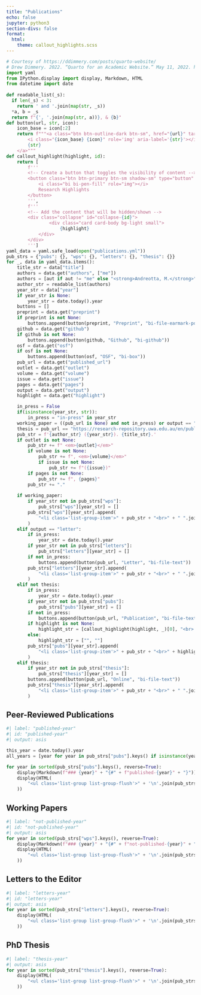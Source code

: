 ```yaml
---
title: "Publications"
echo: false
jupyter: python3
section-divs: false
format: 
  html: 
    theme: callout_highlights.scss
---
```


```python
# Courtesy of https://ddimmery.com/posts/quarto-website/
# Drew Dimmery. 2022. “Quarto for an Academic Website.” May 11, 2022. https://ddimmery.com/posts/quarto-website.
import yaml
from IPython.display import display, Markdown, HTML
from datetime import date
 
def readable_list(_s):
  if len(_s) < 3:
    return ' and '.join(map(str, _s))
  *a, b = _s
  return f"{', '.join(map(str, a))}, & {b}"
def button(url, str, icon):
    icon_base = icon[:2]
    return f"""<a class="btn btn-outline-dark btn-sm", href="{url}" target="_blank" rel="noopener noreferrer">
        <i class="{icon_base} {icon}" role='img' aria-label='{str}'></i>
        {str}
    </a>"""
def callout_highlight(highlight, id):
    return [
        f'''
        <!-- Create a button that toggles the visibility of content -->
        <button class="btn btn-primary btn-sm shadow-sm" type="button" data-bs-toggle="collapse" data-bs-target="#collapse-{id}" aria-expanded="false" aria-controls="collapse-{id}" aria-expanded="false" aria-label="Toggle callout">
            <i class="bi bi-pen-fill" role="img"></i>
            Research Highlights
        </button>
        ''',
        f'''
        <!-- Add the content that will be hidden/shown -->
        <div class="collapse" id="collapse-{id}">
                <div class="card card-body bg-light small">
                    {highlight}
            </div>
        </div>
        ''']
yaml_data = yaml.safe_load(open("publications.yml"))
pub_strs = {"pubs": {}, "wps": {}, "letters": {}, "thesis": {}}
for _, data in yaml_data.items():
    title_str = data["title"]
    authors = data.get("authors", ["me"])
    authors = [aut if aut != "me" else "<strong>Andreotta, M.</strong>" for aut in authors]
    author_str = readable_list(authors)
    year_str = data["year"]
    if year_str is None:
        year_str = date.today().year
    buttons = []
    preprint = data.get("preprint")
    if preprint is not None:
        buttons.append(button(preprint, "Preprint", "bi-file-earmark-pdf"))
    github = data.get("github")
    if github is not None:
        buttons.append(button(github, "Github", "bi-github"))
    osf = data.get("osf")
    if osf is not None:
        buttons.append(button(osf, "OSF", "bi-box"))
    pub_url = data.get("published_url")
    outlet = data.get("outlet")
    volume = data.get("volume")
    issue = data.get("issue")
    pages = data.get("pages")
    output = data.get("output")
    highlight = data.get("highlight")

    in_press = False
    if(isinstance(year_str, str)):
        in_press = "in-press" in year_str
    working_paper = ((pub_url is None) and not in_press) or output == "working"
    thesis = pub_url == "https://research-repository.uwa.edu.au/en/publications/mental-models-under-ideological-constraints-the-psychological-sig"
    pub_str = f'{author_str} ({year_str}). {title_str}.'
    if outlet is not None:
        pub_str += f" <em>{outlet}</em>"
        if volume is not None:
            pub_str += f", <em>{volume}</em>"
            if issue is not None:
                pub_str += f"({issue})"
        if pages is not None:
            pub_str += f", {pages}"
        pub_str += "."
            
    if working_paper:
        if year_str not in pub_strs["wps"]:
            pub_strs["wps"][year_str] = []
        pub_strs["wps"][year_str].append(
            "<li class='list-group-item'>" + pub_str + "<br>" + " ".join(buttons) + "</li>"
        )
    elif output == "letter":
        if in_press:
            year_str = date.today().year
        if year_str not in pub_strs["letters"]:
            pub_strs["letters"][year_str] = []
        if not in_press:
            buttons.append(button(pub_url, "Letter", "bi-file-text"))
        pub_strs["letters"][year_str].append(
            "<li class='list-group-item'>" + pub_str + "<br>" + " ".join(buttons) + "</li>"
        )        
    elif not thesis:
        if in_press:
            year_str = date.today().year
        if year_str not in pub_strs["pubs"]:
            pub_strs["pubs"][year_str] = []
        if not in_press:
            buttons.append(button(pub_url, "Publication", "bi-file-text"))
        if highlight is not None:
            highlight_str = [callout_highlight(highlight, _)[0], "<br> " + callout_highlight(highlight, _)[1]]
        else:
            highlight_str = ["", ""]
        pub_strs["pubs"][year_str].append(
            "<li class='list-group-item'>" + pub_str + "<br>" + highlight_str[0] + " ".join(buttons) + highlight_str[1] +"</li>"
        )
    elif thesis:
        if year_str not in pub_strs["thesis"]:
            pub_strs["thesis"][year_str] = []
        buttons.append(button(pub_url, "Online", "bi-file-text"))
        pub_strs["thesis"][year_str].append(
            "<li class='list-group-item'>" + pub_str + "<br>" + " ".join(buttons) + "</li>"
        )
```

## Peer-Reviewed Publications

```python
#| label: "published-year"
#| id: "published-year"
#| output: asis

this_year = date.today().year
all_years = [year for year in pub_strs["pubs"].keys() if isinstance(year, int)]

for year in sorted(pub_strs["pubs"].keys(), reverse=True):
    display(Markdown(f"### {year}" + "{#" + f"published-{year}" + "}"))
    display(HTML(
        "<ul class='list-group list-group-flush'>" + '\n'.join(pub_strs["pubs"][year]) + "</ul>"
    ))
```

## Working Papers

```python
#| label: "not-published-year"
#| id: "not-published-year"
#| output: asis
for year in sorted(pub_strs["wps"].keys(), reverse=True):
    display(Markdown(f"### {year}" + "{#" + f"not-published-{year}" + "}"))
    display(HTML(
        "<ul class='list-group list-group-flush'>" + '\n'.join(pub_strs["wps"][year]) + "</ul>"
    ))
```

## Letters to the Editor
```python
#| label: "letters-year"
#| id: "letters-year"
#| output: asis
for year in sorted(pub_strs["letters"].keys(), reverse=True):
    display(HTML(
        "<ul class='list-group list-group-flush'>" + '\n'.join(pub_strs["letters"][year]) + "</ul>"
    ))
```

## PhD Thesis

```python
#| label: "thesis-year"
#| output: asis
for year in sorted(pub_strs["thesis"].keys(), reverse=True):
    display(HTML(
        "<ul class='list-group list-group-flush'>" + '\n'.join(pub_strs["thesis"][year]) + "</ul>"
    ))
```